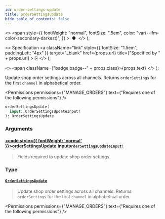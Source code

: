 ```yaml
---
id: order-settings-update
title: orderSettingsUpdate
hide_table_of_contents: false
---
```


  <>
    <span
      style={{
        fontWeight: "normal",
        fontSize: ".5em",
        color: "var(--ifm-color-secondary-darkest)",
      }}
    >
      &nbsp;●&nbsp;
    </span>
  </>
);

  <>
    Specification
    <a
      className="link"
      style={{ fontSize: "1.5em", paddingLeft: "4px" }}
      target="\_blank"
      href={props.url}
      title={"Specified by " + props.url}
    >
      ⎘
    </a>
  </>
);

  <>
    <span className={"badge badge--" + props.class}>{props.text}</span>
  </>
);

Update shop order settings across all channels. Returns `orderSettings` for the first `channel` in alphabetical order.

<Permissions
  permissions={"MANAGE_ORDERS"}
  text={"Requires one of the following permissions"}
/>

```graphql
orderSettingsUpdate(
  input: OrderSettingsUpdateInput!
): OrderSettingsUpdate
```

### Arguments

#### [<code style={{ fontWeight: 'normal' }}>orderSettingsUpdate.<b>input</b></code>](#)<Bullet />[`OrderSettingsUpdateInput!`](../../../api-reference/orders/inputs/order-settings-update-input) <Badge class="secondary" text="non-null"/> <Badge class="secondary" text="input"/> <Badge class="secondary" text="orders"/>

> Fields required to update shop order settings.

### Type

#### [`OrderSettingsUpdate`](../../../api-reference/orders/objects/order-settings-update) <Badge class="secondary" text="object"/> <Badge class="secondary" text="orders"/>

> Update shop order settings across all channels. Returns `orderSettings` for the first `channel` in alphabetical order.

<Permissions
  permissions={"MANAGE_ORDERS"}
  text={"Requires one of the following permissions"}
/>

>

